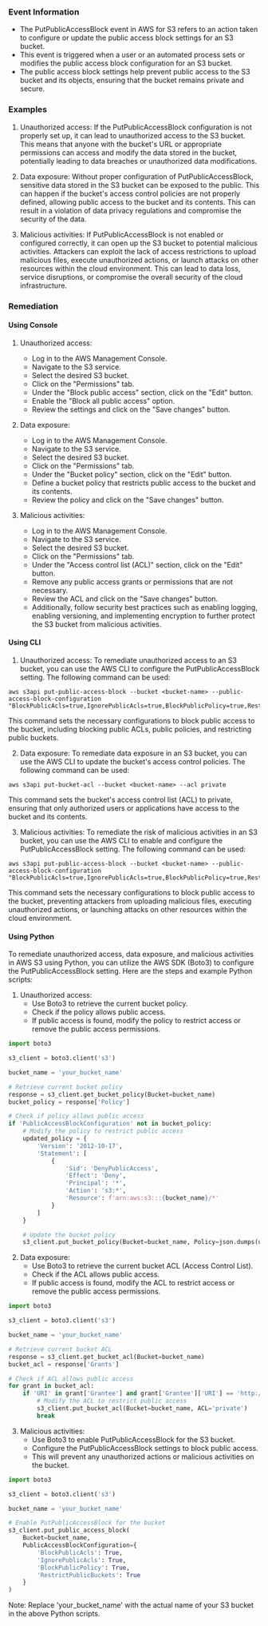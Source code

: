 
### Event Information

- The PutPublicAccessBlock event in AWS for S3 refers to an action taken to configure or update the public access block settings for an S3 bucket.
- This event is triggered when a user or an automated process sets or modifies the public access block configuration for an S3 bucket.
- The public access block settings help prevent public access to the S3 bucket and its objects, ensuring that the bucket remains private and secure.


### Examples

1. Unauthorized access: If the PutPublicAccessBlock configuration is not properly set up, it can lead to unauthorized access to the S3 bucket. This means that anyone with the bucket's URL or appropriate permissions can access and modify the data stored in the bucket, potentially leading to data breaches or unauthorized data modifications.

2. Data exposure: Without proper configuration of PutPublicAccessBlock, sensitive data stored in the S3 bucket can be exposed to the public. This can happen if the bucket's access control policies are not properly defined, allowing public access to the bucket and its contents. This can result in a violation of data privacy regulations and compromise the security of the data.

3. Malicious activities: If PutPublicAccessBlock is not enabled or configured correctly, it can open up the S3 bucket to potential malicious activities. Attackers can exploit the lack of access restrictions to upload malicious files, execute unauthorized actions, or launch attacks on other resources within the cloud environment. This can lead to data loss, service disruptions, or compromise the overall security of the cloud infrastructure.

### Remediation

#### Using Console

1. Unauthorized access:
   - Log in to the AWS Management Console.
   - Navigate to the S3 service.
   - Select the desired S3 bucket.
   - Click on the "Permissions" tab.
   - Under the "Block public access" section, click on the "Edit" button.
   - Enable the "Block all public access" option.
   - Review the settings and click on the "Save changes" button.

2. Data exposure:
   - Log in to the AWS Management Console.
   - Navigate to the S3 service.
   - Select the desired S3 bucket.
   - Click on the "Permissions" tab.
   - Under the "Bucket policy" section, click on the "Edit" button.
   - Define a bucket policy that restricts public access to the bucket and its contents.
   - Review the policy and click on the "Save changes" button.

3. Malicious activities:
   - Log in to the AWS Management Console.
   - Navigate to the S3 service.
   - Select the desired S3 bucket.
   - Click on the "Permissions" tab.
   - Under the "Access control list (ACL)" section, click on the "Edit" button.
   - Remove any public access grants or permissions that are not necessary.
   - Review the ACL and click on the "Save changes" button.
   - Additionally, follow security best practices such as enabling logging, enabling versioning, and implementing encryption to further protect the S3 bucket from malicious activities.

#### Using CLI

1. Unauthorized access: To remediate unauthorized access to an S3 bucket, you can use the AWS CLI to configure the PutPublicAccessBlock setting. The following command can be used:

```
aws s3api put-public-access-block --bucket <bucket-name> --public-access-block-configuration "BlockPublicAcls=true,IgnorePublicAcls=true,BlockPublicPolicy=true,RestrictPublicBuckets=true"
```

This command sets the necessary configurations to block public access to the bucket, including blocking public ACLs, public policies, and restricting public buckets.

2. Data exposure: To remediate data exposure in an S3 bucket, you can use the AWS CLI to update the bucket's access control policies. The following command can be used:

```
aws s3api put-bucket-acl --bucket <bucket-name> --acl private
```

This command sets the bucket's access control list (ACL) to private, ensuring that only authorized users or applications have access to the bucket and its contents.

3. Malicious activities: To remediate the risk of malicious activities in an S3 bucket, you can use the AWS CLI to enable and configure the PutPublicAccessBlock setting. The following command can be used:

```
aws s3api put-public-access-block --bucket <bucket-name> --public-access-block-configuration "BlockPublicAcls=true,IgnorePublicAcls=true,BlockPublicPolicy=true,RestrictPublicBuckets=true"
```

This command sets the necessary configurations to block public access to the bucket, preventing attackers from uploading malicious files, executing unauthorized actions, or launching attacks on other resources within the cloud environment.

#### Using Python

To remediate unauthorized access, data exposure, and malicious activities in AWS S3 using Python, you can utilize the AWS SDK (Boto3) to configure the PutPublicAccessBlock setting. Here are the steps and example Python scripts:

1. Unauthorized access:
   - Use Boto3 to retrieve the current bucket policy.
   - Check if the policy allows public access.
   - If public access is found, modify the policy to restrict access or remove the public access permissions.

```python
import boto3

s3_client = boto3.client('s3')

bucket_name = 'your_bucket_name'

# Retrieve current bucket policy
response = s3_client.get_bucket_policy(Bucket=bucket_name)
bucket_policy = response['Policy']

# Check if policy allows public access
if 'PublicAccessBlockConfiguration' not in bucket_policy:
    # Modify the policy to restrict public access
    updated_policy = {
        'Version': '2012-10-17',
        'Statement': [
            {
                'Sid': 'DenyPublicAccess',
                'Effect': 'Deny',
                'Principal': '*',
                'Action': 's3:*',
                'Resource': f'arn:aws:s3:::{bucket_name}/*'
            }
        ]
    }

    # Update the bucket policy
    s3_client.put_bucket_policy(Bucket=bucket_name, Policy=json.dumps(updated_policy))
```

2. Data exposure:
   - Use Boto3 to retrieve the current bucket ACL (Access Control List).
   - Check if the ACL allows public access.
   - If public access is found, modify the ACL to restrict access or remove the public access permissions.

```python
import boto3

s3_client = boto3.client('s3')

bucket_name = 'your_bucket_name'

# Retrieve current bucket ACL
response = s3_client.get_bucket_acl(Bucket=bucket_name)
bucket_acl = response['Grants']

# Check if ACL allows public access
for grant in bucket_acl:
    if 'URI' in grant['Grantee'] and grant['Grantee']['URI'] == 'http://acs.amazonaws.com/groups/global/AllUsers':
        # Modify the ACL to restrict public access
        s3_client.put_bucket_acl(Bucket=bucket_name, ACL='private')
        break
```

3. Malicious activities:
   - Use Boto3 to enable PutPublicAccessBlock for the S3 bucket.
   - Configure the PutPublicAccessBlock settings to block public access.
   - This will prevent any unauthorized actions or malicious activities on the bucket.

```python
import boto3

s3_client = boto3.client('s3')

bucket_name = 'your_bucket_name'

# Enable PutPublicAccessBlock for the bucket
s3_client.put_public_access_block(
    Bucket=bucket_name,
    PublicAccessBlockConfiguration={
        'BlockPublicAcls': True,
        'IgnorePublicAcls': True,
        'BlockPublicPolicy': True,
        'RestrictPublicBuckets': True
    }
)
```

Note: Replace 'your_bucket_name' with the actual name of your S3 bucket in the above Python scripts.

